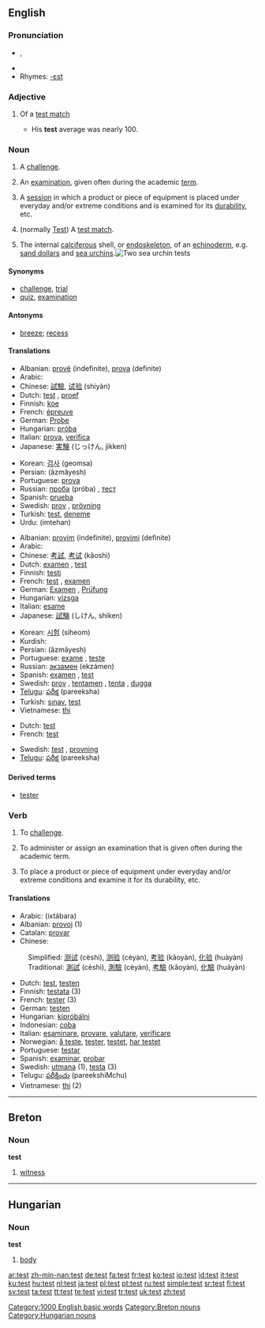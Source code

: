 {{see|Test}}
==English==

===Pronunciation===
* {{IPA|/tɛst/}}, {{SAMPA|/tEst/}}
* {{audio|en-us-test.ogg|Audio (US)}}
* Rhymes: [[Rhymes:English:-ɛst|-ɛst]]

===Adjective===
{{en-adj|-}}

# {{Cricket}} Of a [[test match]]
#* His '''test''' average was nearly 100.

===Noun===
{{en-noun}}

# A [[challenge#Noun|challenge]].
# {{context|Academics}} An [[examination]], given often during the academic [[term]].
# A [[session]] in which a product or piece of equipment is placed under everyday and/or extreme conditions and is examined for its [[durability]], etc.
# {{cricket}} (normally [[Test]]) A [[test match]].
# {{marine biology}} The internal [[calciferous]] shell, or [[endoskeleton]], of an [[echinoderm]], e.g. [[sand dollar|sand dollars]] and [[sea urchin|sea urchins]].[[Image:Sea urchin tests.jpg|thumb|left|Two sea urchin tests]]

====Synonyms====
* [[challenge]], [[trial]]
* [[quiz]], [[examination]]

====Antonyms====
* {{informal}} [[breeze]]; [[recess]]

====Translations====
{{trans-top|challenge, trial}}
* Albanian: [[provë]] (indefinite), [[prova]] (definite)
* Arabic: {{ARchar|[[اختبار]]}} {{unicode|(’iχtibá:r)}} {{m}}
* Chinese: [[試驗]], [[试验]] (shìyàn)
* Dutch: [[test]] {{m}}, [[proef]] {{m}}
* Finnish: [[koe]]
* French: [[épreuve]] {{f}}
* German: [[Probe]] {{f}}
* Hungarian: [[próba]]
* Italian: [[prova]], [[verifica]]
* Japanese: [[実験]] (じっけん, jikken)
{{trans-mid}}
* Korean: [[검사]] (geomsa)
* Persian: {{FAchar|[[آزمایش]]}} (âzmâyesh)
* Portuguese: [[prova]] {{f}}
* Russian: [[проба]] (próba) {{f}}, [[тест]] {{m}}
* Spanish: [[prueba]] {{f}}
* Swedish: [[prov]] {{n}}, [[prövning]] {{c}}
* Turkish: [[test]], [[deneme]]
* Urdu: (imtehan) {{m}}
{{trans-bottom}}

{{trans-top|(Academics) examination}}
* Albanian: [[provim]] (indefinite), [[provimi]] (definite)
* Arabic: {{ARchar|[[امتحان]]}} {{unicode|(’imtihá:n)}} {{m}}
* Chinese: [[考試]], [[考试]] (kǎoshì)
* Dutch: [[examen]] {{n}}, [[test]] {{m}}
* Finnish: [[testi]]
* French: [[test#French|test]] {{m}}, [[examen]] {{m}}
* German: [[Examen]] {{n}}, [[Prüfung]] {{f}}
* Hungarian: [[vizsga]]
* Italian: [[esame]] {{m}}
* Japanese: [[試験]] (しけん, shiken)
{{trans-mid}}
* Korean: [[시험]] (siheom)
* Kurdish: {{KUchar|[[تاقیکردنه‌وه‌]]}}
* Persian: {{FAchar|[[آزمایش]]}} (âzmâyesh)
* Portuguese: [[exame]] {{m}}, [[teste]] {{m}}
* Russian: [[экзамен]] (ekzámen) {{m}}
* Spanish: [[examen]] {{m}}, [[test#Spanish|test]] {{m}}
* Swedish: [[prov]] {{n}}, [[tentamen]] {{c}}, [[tenta]] {{c}}, [[dugga]] {{c}}
* [[Telugu]]: [[పరీక్ష]] (pareeksha)
* Turkish: [[sınav]], [[test#Turkish|test]]
* Vietnamese: [[thi]]
{{trans-bottom}}

{{trans-top|'''(of a product)'''}}
* Dutch: [[test#Dutch|test]] {{m}}
* French: [[test#French|test]] {{m}}
{{trans-mid}}
* Swedish: [[test]] {{n}}, [[provning]] {{c}}
* [[Telugu]]: [[పరీక్ష]] (pareeksha)
{{trans-bottom}}

====Derived terms====
* [[tester]]

===Verb===
{{en-verb}}

# To [[Challenge#Verb|challenge]].
# {{context|Academics}} To administer or assign an examination that is given often during the academic term.
# To place a product or piece of equipment under everyday and/or extreme conditions and examine it for its durability, etc.

====Translations====
{{rfc-trans}}
* Arabic: {{Arab|[[اختبر|اِخْتَبَرَ]]}} (ixtábara)
* Albanian: [[provoj]] (1)
* Catalan: [[provar]]
* Chinese:
: Simplified: [[测试]] (cèshì), [[测验]] (cèyàn), [[考验]] (kǎoyàn), [[化验]] (huàyàn)
: Traditional: [[測試]] (cèshì), [[測驗]] (cèyàn), [[考驗]] (kǎoyàn), [[化驗]] (huàyàn)
* Dutch: [[test]], [[testen]]
* Finnish: [[testata]] (3)
* French: [[tester]] (3)
* German: [[testen]]
* Hungarian: [[kipróbálni]]
* Indonesian: [[coba]]
* Italian: [[esaminare]], [[provare]], [[valutare]], [[verificare]]
* Norwegian: [[å teste]], [[tester]], [[testet]], [[har testet]]
* Portuguese: [[testar]]
* Spanish: [[examinar]], [[probar]]
* Swedish: [[utmana]] (1), [[testa]] (3)
* Telugu: [[పరీక్షించు]] (pareekshiMchu)
* Vietnamese: [[thi]] (2)

[[Category:1000 English basic words]]

----

==Breton==

===Noun===
'''test'''

# [[witness]]

[[Category:Breton nouns]]

----

==Hungarian==

===Noun===
'''test'''

# [[body]]

[[Category:Hungarian nouns]]

[[ar:test]]
[[zh-min-nan:test]]
[[de:test]]
[[fa:test]]
[[fr:test]]
[[ko:test]]
[[io:test]]
[[id:test]]
[[it:test]]
[[ku:test]]
[[hu:test]]
[[nl:test]]
[[ja:test]]
[[pl:test]]
[[pt:test]]
[[ru:test]]
[[simple:test]]
[[sr:test]]
[[fi:test]]
[[sv:test]]
[[ta:test]]
[[tt:test]]
[[te:test]]
[[vi:test]]
[[tr:test]]
[[uk:test]]
[[zh:test]]